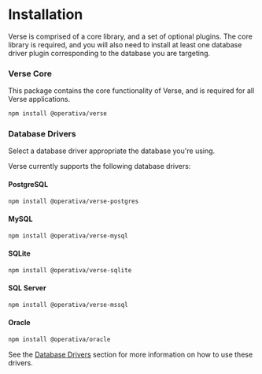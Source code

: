 
# Installation

Verse is comprised of a core library, and a set of optional plugins. The core library is required, and you will also need to
install at least one database driver plugin corresponding to the database you are targeting.

### Verse Core

This package contains the core functionality of Verse, and is required for all Verse applications.

```bash npm2yarn
npm install @operativa/verse
```

### Database Drivers

Select a database driver appropriate the database you're using.

Verse currently supports the following database drivers:

#### PostgreSQL

```bash npm2yarn
npm install @operativa/verse-postgres
```

#### MySQL

```bash npm2yarn
npm install @operativa/verse-mysql
```

#### SQLite

```bash npm2yarn
npm install @operativa/verse-sqlite
```

#### SQL Server

```bash npm2yarn
npm install @operativa/verse-mssql
```

#### Oracle

```bash npm2yarn
npm install @operativa/oracle
```

See the [Database Drivers](drivers) section for more information on how to use these drivers.
